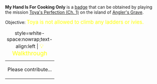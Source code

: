 '''My Hand Is For Cooking Only''' is a [[Badges|badge]] that can be obtained by playing the mission [[Toya's Perfection (Ch. 1)]] on the island of [[Angler's Grave]].

Objective: <big style="color:yellow">Toya is not allowed to climb any ladders or ivies.</big>

{| class="mw-collapsible mw-collapsed"
|+ style=white-space:nowrap;text-align:left | <big style="color:yellow">💡 Walkthrough</big>
|-
| Please contribute...
|}